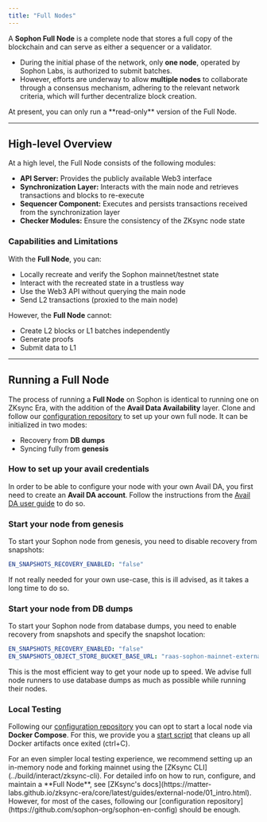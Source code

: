 ```yaml
---
title: "Full Nodes"
---
```


A **Sophon Full Node** is a complete node that stores a full copy of the blockchain and can serve as either a sequencer or a validator.

- During the initial phase of the network, only **one node**, operated by Sophon Labs, is authorized to submit batches.
- However, efforts are underway to allow **multiple nodes** to collaborate through a consensus mechanism, adhering to the relevant network criteria, which will further decentralize block creation.

<Tip>
  At present, you can only run a **read-only** version of the Full Node.
</Tip>

---

## High-level Overview

At a high level, the Full Node consists of the following modules:

- **API Server:** Provides the publicly available Web3 interface
- **Synchronization Layer:** Interacts with the main node and retrieves transactions and blocks to re-execute
- **Sequencer Component:** Executes and persists transactions received from the synchronization layer
- **Checker Modules:** Ensure the consistency of the ZKsync node state

### Capabilities and Limitations

With the **Full Node**, you can:

- Locally recreate and verify the Sophon mainnet/testnet state
- Interact with the recreated state in a trustless way
- Use the Web3 API without querying the main node
- Send L2 transactions (proxied to the main node)

However, the **Full Node** cannot:

- Create L2 blocks or L1 batches independently
- Generate proofs
- Submit data to L1

---

## Running a Full Node

The process of running a **Full Node** on Sophon is identical to running one on ZKsync Era, with the addition of the **Avail Data Availability** layer. Clone and follow our [configuration repository](https://github.com/sophon-org/sophon-en-config) to set up your own full node. It can be initialized in two modes:

- Recovery from **DB dumps**
- Syncing fully from **genesis**

### How to set up your avail credentials

In order to be able to configure your node with your own Avail DA, you first need to create an **Avail DA account**. Follow the instructions from the [<u>Avail DA user guide</u>](https://docs.availproject.org/user-guides/accounts) to do so.

### Start your node from genesis

To start your Sophon node from genesis, you need to disable recovery from snapshots:

```yaml
EN_SNAPSHOTS_RECOVERY_ENABLED: "false"
```

<Warning>
  If not really needed for your own use-case, this is ill advised, as it takes a long time to do so.
</Warning>

### Start your node from DB dumps

To start your Sophon node from database dumps, you need to enable recovery from snapshots and specify the snapshot location:

```yaml
EN_SNAPSHOTS_RECOVERY_ENABLED: "false"
EN_SNAPSHOTS_OBJECT_STORE_BUCKET_BASE_URL: "raas-sophon-mainnet-external-node-snapshots"
```

<Check>
  This is the most efficient way to get your node up to speed. We advise full node runners to use database dumps as much as possible while running their nodes.
</Check>

### Local Testing

Following our [configuration repository](https://github.com/sophon-org/sophon-en-config) you can opt to start a local node via **Docker Compose**. For this, we provide you a [start script](https://github.com/sophon-org/sophon-en-config/blob/main/scripts/start_node.sh) that cleans up all Docker artifacts once exited (ctrl\+C).

<Tip>
  For an even simpler local testing experience, we recommend setting up an in-memory node and forking mainnet using the [ZKsync CLI](../build/interact/zksync-cli).
</Tip>

<Note>
  For detailed info on how to run, configure, and maintain a **Full Node**, see [ZKsync's docs](https://matter-labs.github.io/zksync-era/core/latest/guides/external-node/01_intro.html). However, for most of the cases, following our [configuration repository](https://github.com/sophon-org/sophon-en-config) should be enough.
</Note>